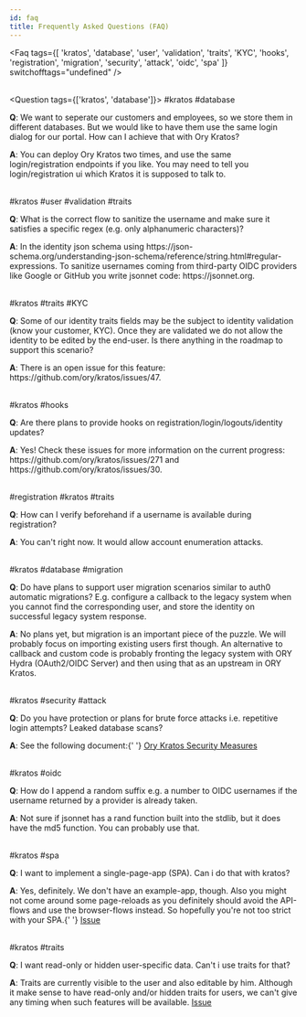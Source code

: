 ```yaml
---
id: faq
title: Frequently Asked Questions (FAQ)
---
```


<!-- This file is generated. Please edit /docs/faq.yaml or /docs/scripts/gen-faq.js instead. Changes will be overwritten otherwise -->


<Faq
  tags={[
    'kratos',
    'database',
    'user',
    'validation',
    'traits',
    'KYC',
    'hooks',
    'registration',
    'migration',
    'security',
    'attack',
    'oidc',
    'spa'
  ]}
  switchofftags="undefined"
/>
<br />
<br />

<Question tags={['kratos', 'database']}>
  #kratos #database <br />
  <p>
    <strong>Q</strong>: We want to seperate our customers and employees, so we
    store them in different databases. But we would like to have them use the
    same login dialog for our portal. How can I achieve that with Ory Kratos?
  </p>
  <p>
    <strong>A</strong>: You can deploy Ory Kratos two times, and use the same
    login/registration endpoints if you like. You may need to tell you
    login/registration ui which Kratos it is supposed to talk to.
  </p>
</Question>

<br />
<Question tags={['kratos', 'user', 'validation', 'traits']}>
  #kratos #user #validation #traits <br />
  <p>
    <strong>Q</strong>: What is the correct flow to sanitize the username and
    make sure it satisfies a specific regex (e.g. only alphanumeric characters)?
  </p>
  <p>
    <strong>A</strong>: In the identity json schema using
    https://json-schema.org/understanding-json-schema/reference/string.html#regular-expressions.
    To sanitize usernames coming from third-party OIDC providers like Google or
    GitHub you write jsonnet code: https://jsonnet.org.
  </p>
</Question>

<br />
<Question tags={['kratos', 'traits', 'KYC']}>
  #kratos #traits #KYC <br />
  <p>
    <strong>Q</strong>: Some of our identity traits fields may be the subject to
    identity validation (know your customer, KYC). Once they are validated we do
    not allow the identity to be edited by the end-user. Is there anything in
    the roadmap to support this scenario?
  </p>
  <p>
    <strong>A</strong>: There is an open issue for this feature:
    https://github.com/ory/kratos/issues/47.
  </p>
</Question>

<br />
<Question tags={['kratos', 'hooks']}>
  #kratos #hooks <br />
  <p>
    <strong>Q</strong>: Are there plans to provide hooks on
    registration/login/logouts/identity updates?
  </p>
  <p>
    <strong>A</strong>: Yes! Check these issues for more information on the
    current progress: https://github.com/ory/kratos/issues/271 and
    https://github.com/ory/kratos/issues/30.
  </p>
</Question>

<br />
<Question tags={['registration', 'kratos', 'traits']}>
  #registration #kratos #traits <br />
  <p>
    <strong>Q</strong>: How can I verify beforehand if a username is available
    during registration?
  </p>
  <p>
    <strong>A</strong>: You can't right now. It would allow account enumeration
    attacks.
  </p>
</Question>

<br />
<Question tags={['kratos', 'database', 'migration']}>
  #kratos #database #migration <br />
  <p>
    <strong>Q</strong>: Do have plans to support user migration scenarios
    similar to auth0 automatic migrations? E.g. configure a callback to the
    legacy system when you cannot find the corresponding user, and store the
    identity on successful legacy system response.
  </p>
  <p>
    <strong>A</strong>: No plans yet, but migration is an important piece of the
    puzzle. We will probably focus on importing existing users first though. An
    alternative to callback and custom code is probably fronting the legacy
    system with ORY Hydra (OAuth2/OIDC Server) and then using that as an
    upstream in ORY Kratos.
  </p>
</Question>

<br />
<Question tags={['kratos', 'security', 'attack']}>
  #kratos #security #attack <br />
  <p>
    <strong>Q</strong>: Do you have protection or plans for brute force attacks
    i.e. repetitive login attempts? Leaked database scans?
  </p>
  <p>
    <strong>A</strong>: See the following document:{' '}
    <a href="https://www.ory.sh/kratos/docs/concepts/security#passwords">
      Ory Kratos Security Measures
    </a>
  </p>
</Question>

<br />
<Question tags={['kratos', 'oidc']}>
  #kratos #oidc <br />
  <p>
    <strong>Q</strong>: How do I append a random suffix e.g. a number to OIDC
    usernames if the username returned by a provider is already taken.
  </p>
  <p>
    <strong>A</strong>: Not sure if jsonnet has a rand function built into the
    stdlib, but it does have the md5 function. You can probably use that.
  </p>
</Question>

<br />
<Question tags={['kratos', 'spa']}>
  #kratos #spa <br />
  <p>
    <strong>Q</strong>: I want to implement a single-page-app (SPA). Can i do
    that with kratos?
  </p>
  <p>
    <strong>A</strong>: Yes, definitely. We don't have an example-app, though.
    Also you might not come around some page-reloads as you definitely should
    avoid the API-flows and use the browser-flows instead. So hopefully you're
    not too strict with your SPA.{' '}
    <a href="https://github.com/ory/kratos/issues/668">Issue</a>
  </p>
</Question>

<br />
<Question tags={['kratos', 'traits']}>
  #kratos #traits <br />
  <p>
    <strong>Q</strong>: I want read-only or hidden user-specific data. Can't i
    use traits for that?
  </p>
  <p>
    <strong>A</strong>: Traits are currently visible to the user and also
    editable by him. Although it make sense to have read-only and/or hidden
    traits for users, we can't give any timing when such features will be
    available. <a href="https://github.com/ory/kratos/issues/47">Issue</a>
  </p>
</Question>

<br />
